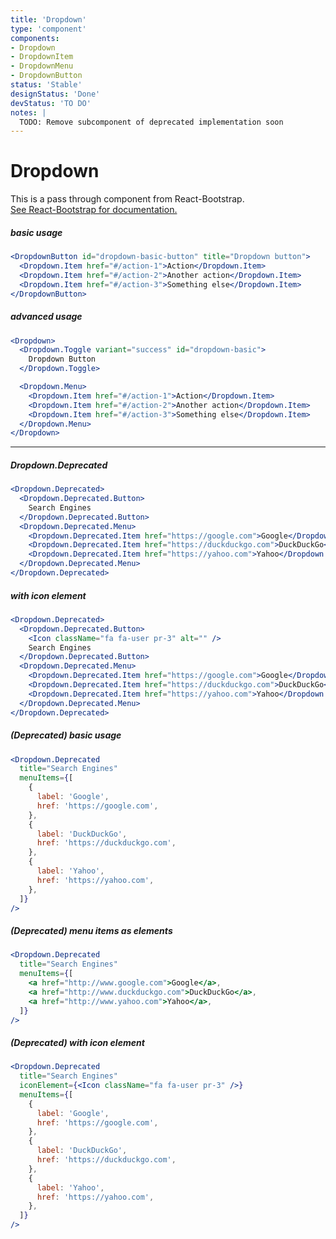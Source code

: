 ```yaml
---
title: 'Dropdown'
type: 'component'
components:
- Dropdown
- DropdownItem
- DropdownMenu
- DropdownButton
status: 'Stable'
designStatus: 'Done'
devStatus: 'TO DO'
notes: |
  TODO: Remove subcomponent of deprecated implementation soon
---
```


# Dropdown



<p style={{ fontSize: '1.5em' }}>
  This is a pass through component from React-Bootstrap.<br/>
  <a href="https://react-bootstrap.github.io/components/dropdowns/" target="_blank" rel="noopener noreferrer">
    See React-Bootstrap for documentation.
  </a>
</p>

##### basic usage
```jsx live
<DropdownButton id="dropdown-basic-button" title="Dropdown button">
  <Dropdown.Item href="#/action-1">Action</Dropdown.Item>
  <Dropdown.Item href="#/action-2">Another action</Dropdown.Item>
  <Dropdown.Item href="#/action-3">Something else</Dropdown.Item>
</DropdownButton>
```

##### advanced usage

```jsx live
<Dropdown>
  <Dropdown.Toggle variant="success" id="dropdown-basic">
    Dropdown Button
  </Dropdown.Toggle>

  <Dropdown.Menu>
    <Dropdown.Item href="#/action-1">Action</Dropdown.Item>
    <Dropdown.Item href="#/action-2">Another action</Dropdown.Item>
    <Dropdown.Item href="#/action-3">Something else</Dropdown.Item>
  </Dropdown.Menu>
</Dropdown>
```

***

##### Dropdown.Deprecated

```jsx live
<Dropdown.Deprecated>
  <Dropdown.Deprecated.Button>
    Search Engines
  </Dropdown.Deprecated.Button>
  <Dropdown.Deprecated.Menu>
    <Dropdown.Deprecated.Item href="https://google.com">Google</Dropdown.Deprecated.Item>
    <Dropdown.Deprecated.Item href="https://duckduckgo.com">DuckDuckGo</Dropdown.Deprecated.Item>
    <Dropdown.Deprecated.Item href="https://yahoo.com">Yahoo</Dropdown.Deprecated.Item>
  </Dropdown.Deprecated.Menu>
</Dropdown.Deprecated>
```

##### with icon element

```jsx live
<Dropdown.Deprecated>
  <Dropdown.Deprecated.Button>
    <Icon className="fa fa-user pr-3" alt="" />
    Search Engines
  </Dropdown.Deprecated.Button>
  <Dropdown.Deprecated.Menu>
    <Dropdown.Deprecated.Item href="https://google.com">Google</Dropdown.Deprecated.Item>
    <Dropdown.Deprecated.Item href="https://duckduckgo.com">DuckDuckGo</Dropdown.Deprecated.Item>
    <Dropdown.Deprecated.Item href="https://yahoo.com">Yahoo</Dropdown.Deprecated.Item>
  </Dropdown.Deprecated.Menu>
</Dropdown.Deprecated>
```

##### (Deprecated) basic usage

```jsx live
<Dropdown.Deprecated
  title="Search Engines"
  menuItems={[
    {
      label: 'Google',
      href: 'https://google.com',
    },
    {
      label: 'DuckDuckGo',
      href: 'https://duckduckgo.com',
    },
    {
      label: 'Yahoo',
      href: 'https://yahoo.com',
    },
  ]}
/>
```

##### (Deprecated) menu items as elements

```jsx live
<Dropdown.Deprecated
  title="Search Engines"
  menuItems={[
    <a href="http://www.google.com">Google</a>,
    <a href="http://www.duckduckgo.com">DuckDuckGo</a>,
    <a href="http://www.yahoo.com">Yahoo</a>,
  ]}
/>
```

##### (Deprecated) with icon element

```jsx live
<Dropdown.Deprecated
  title="Search Engines"
  iconElement={<Icon className="fa fa-user pr-3" />}
  menuItems={[
    {
      label: 'Google',
      href: 'https://google.com',
    },
    {
      label: 'DuckDuckGo',
      href: 'https://duckduckgo.com',
    },
    {
      label: 'Yahoo',
      href: 'https://yahoo.com',
    },
  ]}
/>
```
